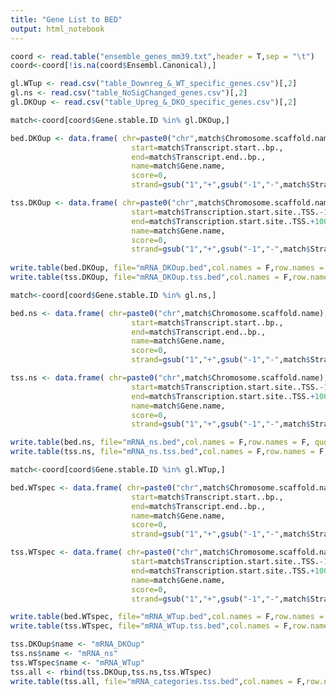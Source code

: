 ```yaml
---
title: "Gene List to BED"
output: html_notebook
---
```


```r
coord <- read.table("ensemble_genes_mm39.txt",header = T,sep = "\t")
coord<-coord[!is.na(coord$Ensembl.Canonical),]

gl.WTup <- read.csv("table_Downreg_&_WT_specific_genes.csv")[,2]
gl.ns <- read.csv("table_NoSigChanged_genes.csv")[,2]
gl.DKOup <- read.csv("table_Upreg_&_DKO_specific_genes.csv")[,2]
```

```r
match<-coord[coord$Gene.stable.ID %in% gl.DKOup,]

bed.DKOup <- data.frame( chr=paste0("chr",match$Chromosome.scaffold.name), 
                           start=match$Transcript.start..bp., 
                           end=match$Transcript.end..bp., 
                           name=match$Gene.name, 
                           score=0, 
                           strand=gsub("1","+",gsub("-1","-",match$Strand)))

tss.DKOup <- data.frame( chr=paste0("chr",match$Chromosome.scaffold.name), 
                           start=match$Transcription.start.site..TSS.-1000, 
                           end=match$Transcription.start.site..TSS.+1000, 
                           name=match$Gene.name, 
                           score=0, 
                           strand=gsub("1","+",gsub("-1","-",match$Strand)))
                          
write.table(bed.DKOup, file="mRNA_DKOup.bed",col.names = F,row.names = F, quote = F, sep = "\t")
write.table(tss.DKOup, file="mRNA_DKOup.tss.bed",col.names = F,row.names = F, quote = F, sep = "\t")
```

```r
match<-coord[coord$Gene.stable.ID %in% gl.ns,]

bed.ns <- data.frame( chr=paste0("chr",match$Chromosome.scaffold.name), 
                           start=match$Transcript.start..bp., 
                           end=match$Transcript.end..bp., 
                           name=match$Gene.name, 
                           score=0, 
                           strand=gsub("1","+",gsub("-1","-",match$Strand)))

tss.ns <- data.frame( chr=paste0("chr",match$Chromosome.scaffold.name), 
                           start=match$Transcription.start.site..TSS.-1000, 
                           end=match$Transcription.start.site..TSS.+1000, 
                           name=match$Gene.name, 
                           score=0, 
                           strand=gsub("1","+",gsub("-1","-",match$Strand)))

write.table(bed.ns, file="mRNA_ns.bed",col.names = F,row.names = F, quote = F, sep = "\t")
write.table(tss.ns, file="mRNA_ns.tss.bed",col.names = F,row.names = F, quote = F, sep = "\t")
```

```r

match<-coord[coord$Gene.stable.ID %in% gl.WTup,]

bed.WTspec <- data.frame( chr=paste0("chr",match$Chromosome.scaffold.name), 
                           start=match$Transcript.start..bp., 
                           end=match$Transcript.end..bp., 
                           name=match$Gene.name, 
                           score=0, 
                           strand=gsub("1","+",gsub("-1","-",match$Strand)))

tss.WTspec <- data.frame( chr=paste0("chr",match$Chromosome.scaffold.name), 
                           start=match$Transcription.start.site..TSS.-1000, 
                           end=match$Transcription.start.site..TSS.+1000, 
                           name=match$Gene.name, 
                           score=0, 
                           strand=gsub("1","+",gsub("-1","-",match$Strand)))

write.table(bed.WTspec, file="mRNA_WTup.bed",col.names = F,row.names = F, quote = F, sep = "\t")
write.table(tss.WTspec, file="mRNA_WTup.tss.bed",col.names = F,row.names = F, quote = F, sep = "\t")
```

```r
tss.DKOup$name <- "mRNA_DKOup"
tss.ns$name <- "mRNA_ns"
tss.WTspec$name <- "mRNA_WTup"
tss.all <- rbind(tss.DKOup,tss.ns,tss.WTspec)
write.table(tss.all, file="mRNA_categories.tss.bed",col.names = F,row.names = F, quote = F, sep = "\t")
```